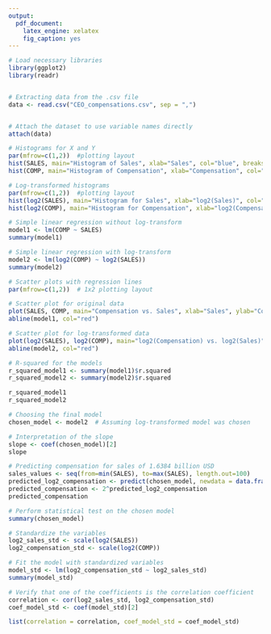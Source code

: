 ---
output:
  pdf_document:
    latex_engine: xelatex
    fig_caption: yes
---

\thispagestyle{empty}

\begin{center}
  \vspace*{2cm}
  \Huge\textbf{Case Study 4} \\[0.5cm]
  \Large\textbf{Linear Regression of CEO Compensations on the Firm’s Sales} \\[1cm]
  \large
  \begin{tabular}{c}
    Benjamin Maixner \\
    Chirill Glitos \\
    Franziska Kirschner \\
    Said Rizvanov \\
  \end{tabular}
  \vfill
  \normalsize
  \textbf{Date}: `r format(Sys.Date(), "%B %d, %Y")`
\end{center}

\newpage
```{r setup, include=TRUE}
# Load necessary libraries
library(ggplot2)
library(readr)


# Extracting data from the .csv file
data <- read.csv("CEO_compensations.csv", sep = ",")


# Attach the dataset to use variable names directly
attach(data)

# Histograms for X and Y
par(mfrow=c(1,2))  #plotting layout
hist(SALES, main="Histogram of Sales", xlab="Sales", col="blue", breaks=50)
hist(COMP, main="Histogram of Compensation", xlab="Compensation", col="green", breaks=50)
```

```{r}
# Log-transformed histograms
par(mfrow=c(1,2))  #plotting layout
hist(log2(SALES), main="Histogram for Sales", xlab="log2(Sales)", col="blue", breaks=50)
hist(log2(COMP), main="Histogram for Compensation", xlab="log2(Compensation)", col="green", breaks=50)
```

```{r}
# Simple linear regression without log-transform
model1 <- lm(COMP ~ SALES)
summary(model1)

# Simple linear regression with log-transform
model2 <- lm(log2(COMP) ~ log2(SALES))
summary(model2)

# Scatter plots with regression lines
par(mfrow=c(1,2))  # 1x2 plotting layout

# Scatter plot for original data
plot(SALES, COMP, main="Compensation vs. Sales", xlab="Sales", ylab="Compensation")
abline(model1, col="red")

# Scatter plot for log-transformed data
plot(log2(SALES), log2(COMP), main="log2(Compensation) vs. log2(Sales)", xlab="log2(Sales)", ylab="log2(Compensation)")
abline(model2, col="red")
```

```{r}
# R-squared for the models
r_squared_model1 <- summary(model1)$r.squared
r_squared_model2 <- summary(model2)$r.squared

r_squared_model1
r_squared_model2
```


```{r}
# Choosing the final model
chosen_model <- model2  # Assuming log-transformed model was chosen

# Interpretation of the slope
slope <- coef(chosen_model)[2]
slope
```

```{r}
# Predicting compensation for sales of 1.6384 billion USD
sales_values <- seq(from=min(SALES), to=max(SALES), length.out=100)
predicted_log2_compensation <- predict(chosen_model, newdata = data.frame(log2.SALES. = log2(sales_values)))
predicted_compensation <- 2^predicted_log2_compensation
predicted_compensation
```


```{r}
# Perform statistical test on the chosen model
summary(chosen_model)
```


```{r}
# Standardize the variables
log2_sales_std <- scale(log2(SALES))
log2_compensation_std <- scale(log2(COMP))

# Fit the model with standardized variables
model_std <- lm(log2_compensation_std ~ log2_sales_std)
summary(model_std)
```


```{r}
# Verify that one of the coefficients is the correlation coefficient
correlation <- cor(log2_sales_std, log2_compensation_std)
coef_model_std <- coef(model_std)[2]

list(correlation = correlation, coef_model_std = coef_model_std)
```

